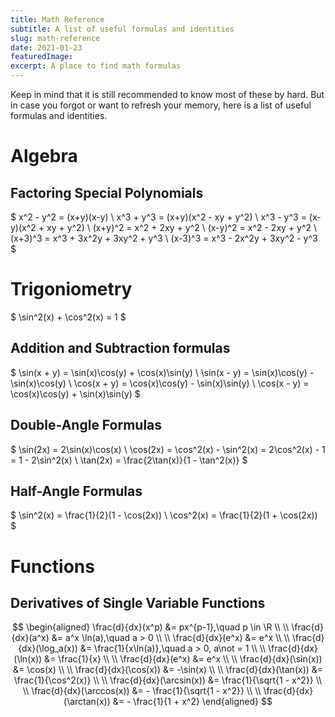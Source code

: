 ```yaml
---
title: Math Reference
subtitle: A list of useful formulas and identities
slug: math-reference
date: 2021-01-23
featuredImage:
excerpt: A place to find math formulas
---
```


Keep in mind that it is still recommended to know most of these by hard. But in case you forgot or want to refresh your memory, here is a list of useful formulas and identities.

# Algebra

## Factoring Special Polynomials

$
x^2 - y^2 = (x+y)(x-y) \\
x^3 + y^3 = (x+y)(x^2 - xy + y^2) \\
x^3 - y^3 = (x-y)(x^2 + xy + y^2) \\
(x+y)^2 = x^2 + 2xy + y^2 \\
(x-y)^2 = x^2 - 2xy + y^2 \\
(x+3)^3 = x^3 + 3x^2y + 3xy^2 + y^3 \\
(x-3)^3 = x^3 - 2x^2y + 3xy^2 - y^3
$

# Trigoniometry

$
\sin^2(x) + \cos^2(x) = 1
$

## Addition and Subtraction formulas

$
\sin(x + y) = \sin(x)\cos(y) + \cos(x)\sin(y) \\
\sin(x - y) = \sin(x)\cos(y) - \sin(x)\cos(y) \\
\cos(x + y) = \cos(x)\cos(y) - \sin(x)\sin(y) \\
\cos(x - y) = \cos(x)\cos(y) + \sin(x)\sin(y)
$

## Double-Angle Formulas

$
\sin(2x) = 2\sin(x)\cos(x) \\
\cos(2x) = \cos^2(x) - \sin^2(x) = 2\cos^2(x) - 1 = 1 - 2\sin^2(x) \\
\tan(2x) = \frac{2\tan(x)}{1 - \tan^2(x)}
$

## Half-Angle Formulas

$
\sin^2(x) = \frac{1}{2}(1 - \cos(2x)) \\
\cos^2(x) = \frac{1}{2}(1 + \cos(2x))
$

# Functions

## Derivatives of Single Variable Functions

$$
\begin{aligned}
  \frac{d}{dx}(x^p) &= px^{p-1},\quad p \in \R \\ \\
  \frac{d}{dx}(a^x) &= a^x \ln(a),\quad a > 0 \\ \\
  \frac{d}{dx}(e^x) &= e^x \\ \\
  \frac{d}{dx}(\log_a(x)) &= \frac{1}{x\ln(a)},\quad a > 0, a\not = 1 \\ \\
  \frac{d}{dx}(\ln(x)) &= \frac{1}{x} \\ \\
  \frac{d}{dx}(e^x) &= e^x \\ \\
  \frac{d}{dx}(\sin(x)) &= \cos(x) \\ \\
  \frac{d}{dx}(\cos(x)) &= -\sin(x) \\ \\
  \frac{d}{dx}(\tan(x)) &= \frac{1}{\cos^2(x)} \\ \\
  \frac{d}{dx}(\arcsin(x)) &= \frac{1}{\sqrt{1 - x^2}} \\ \\
  \frac{d}{dx}(\arccos(x)) &= - \frac{1}{\sqrt{1 - x^2}} \\ \\
  \frac{d}{dx}(\arctan(x)) &= - \frac{1}{1 + x^2}
\end{aligned}
$$

